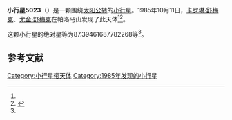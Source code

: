 {{Infobox planet
| bgcolour = #FFFFC0
| name = 5023 Agapenor
| symbol = 
| image = 
| caption = 
| discovery = yes
| discovery_ref = 
| discoverer = [[卡罗琳·舒梅克|卡罗琳·舒梅克]]、[[尤金·舒梅克|尤金·舒梅克]]
| discovery_site = [[帕洛马山|帕洛马山]] 
| discovered = 1985年10月11日
| designations = yes
| mp_name = 
| named_after = 
| alt_names = 
| mp_category = [[特洛伊小行星|特洛伊小行星]]
| orbit_ref = <ref name="a">[http://ssd.jpl.nasa.gov/sbdb.cgi?sstr=5023 5023 Agapenor] {{Wayback|url=http://ssd.jpl.nasa.gov/sbdb.cgi?sstr=5023 |date=20201124011530 }}，小行星數據庫瀏覽器（JPL Small-Body Database Browser）－[[美国国家航空航天局|美国国家航空航天局]]喷气推进实验室</ref>
| epoch = 2456400.5 (2013年4月18日更新)
| aphelion = {{convert|5.451466650169212|AU|km|3|abbr=on|lk=out}}
| perihelion = {{convert|4.924668577216464|AU|km|3|abbr=on}}
| semimajor = {{convert|5.188067613692838|AU|km|3|abbr=on}}
| eccentricity = 0.050770163
| period = 4316.252749 [[日|日]]<br />11.82[[儒略年|儒略年]]
| avg_speed = 
| inclination = 11.77239431494707
| asc_node = 308.4205364866463
| mean_anomaly = 
| arg_peri = 87.39461687782268
| satellites = 
| physical_characteristics = yes
| dimensions = 
| mass = 
| density = 
| surface_grav = 
| escape_velocity = 
| sidereal_day = 
| axial_tilt = 
| pole_ecliptic_lat = 
| pole_ecliptic_lon = 
| albedo = 
| temperatures= 
| temp_name1 = 
| mean_temp_1 = 
| max_temp_1 = 
| temp_name2 = 
| max_temp_2 = 
| spectral_type = 
| abs_magnitude = 87.39461687782268
}}

'''小行星5023'''（{{lang-en|5023 Agapenor}}）是一颗围绕[[太阳|太阳]][[公转|公转]]的[[小行星|小行星]]。1985年10月11日，[[卡罗琳·舒梅克|卡罗琳·舒梅克]]、[[尤金·舒梅克|尤金·舒梅克]]在帕洛马山发现了此天体<ref name="a" /><ref>{{cite news|title=小行星列表|url=http://cfa-www.harvard.edu/iau/lists/NumberedMPs.txt|accessdate=2013-07-08|newspaper=哈佛大学|archive-date=2008-05-17|archive-url=https://web.archive.org/web/20080517010638/http://cfa-www.harvard.edu/iau/lists/NumberedMPs.txt|dead-url=no}}</ref>。

这颗小行星的[[绝对星等|绝对星等]]为87.39461687782268等<ref name="a" />。

==参考文献==
{{reflist}}
{{Minor Planet Number|[[小行星5022|小行星5022]]|[[小行星5024|小行星5024]]}}

{{小天体}}

[[Category:小行星带天体|Category:小行星带天体]]
[[Category:1985年发现的小行星|Category:1985年发现的小行星]]

{{asteroid-stub}}